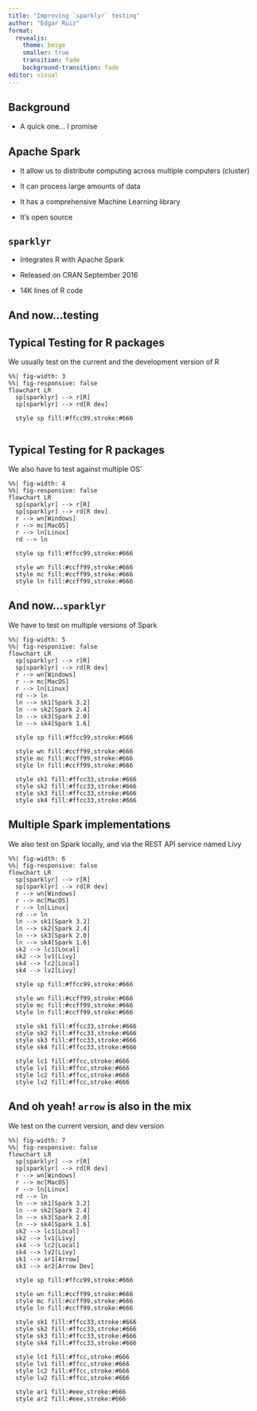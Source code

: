 ```yaml
---
title: "Improving `sparklyr` testing"
author: "Edgar Ruiz"
format: 
  revealjs:
    theme: beige
    smaller: true
    transition: fade
    background-transition: fade
editor: visual
---
```


## Background {background-color="#666"}

:::{.incremental}
- A quick one... I promise 
:::

## Apache Spark

:::{.incremental}

- It allow us to distribute computing across multiple computers (cluster)

- It can process large amounts of data

- It has a comprehensive Machine Learning library

- It's open source

:::

## `sparklyr` 

:::{.incremental}

- Integrates R with Apache Spark

- Released on CRAN September 2016

- 14K lines of R code 
:::

## And now...testing {background-color="#666"}


## Typical Testing for R packages

We usually test on the current and the development version of R 


```mermaid
%%| fig-width: 3
%%| fig-responsive: false
flowchart LR
  sp[sparklyr] --> r[R]
  sp[sparklyr] --> rd[R dev]

  style sp fill:#ffcc99,stroke:#666
  
```

## Typical Testing for R packages

We also have to test against multiple OS'

```mermaid
%%| fig-width: 4
%%| fig-responsive: false
flowchart LR
  sp[sparklyr] --> r[R]
  sp[sparklyr] --> rd[R dev]
  r --> wn[Windows]
  r --> mc[MacOS]
  r --> ln[Linux]
  rd --> ln
  
  style sp fill:#ffcc99,stroke:#666  
  
  style wn fill:#ccff99,stroke:#666
  style mc fill:#ccff99,stroke:#666
  style ln fill:#ccff99,stroke:#666
```

## And now...`sparklyr` 

We have to test on multiple versions of Spark

```mermaid
%%| fig-width: 5
%%| fig-responsive: false
flowchart LR
  sp[sparklyr] --> r[R]
  sp[sparklyr] --> rd[R dev]
  r --> wn[Windows]
  r --> mc[MacOS]
  r --> ln[Linux]
  rd --> ln
  ln --> sk1[Spark 3.2]
  ln --> sk2[Spark 2.4]
  ln --> sk3[Spark 2.0]
  ln --> sk4[Spark 1.6]
  
  style sp fill:#ffcc99,stroke:#666   
  
  style wn fill:#ccff99,stroke:#666
  style mc fill:#ccff99,stroke:#666
  style ln fill:#ccff99,stroke:#666
  
  style sk1 fill:#ffcc33,stroke:#666
  style sk2 fill:#ffcc33,stroke:#666
  style sk3 fill:#ffcc33,stroke:#666
  style sk4 fill:#ffcc33,stroke:#666
```

## Multiple Spark implementations

We also test on Spark locally, and via the REST API service named Livy

```mermaid
%%| fig-width: 6
%%| fig-responsive: false
flowchart LR
  sp[sparklyr] --> r[R]
  sp[sparklyr] --> rd[R dev]
  r --> wn[Windows]
  r --> mc[MacOS]
  r --> ln[Linux]
  rd --> ln
  ln --> sk1[Spark 3.2]
  ln --> sk2[Spark 2.4]
  ln --> sk3[Spark 2.0]
  ln --> sk4[Spark 1.6]
  sk2 --> lc1[Local]
  sk2 --> lv1[Livy]
  sk4 --> lc2[Local]
  sk4 --> lv2[Livy]
  
  style sp fill:#ffcc99,stroke:#666   
  
  style wn fill:#ccff99,stroke:#666
  style mc fill:#ccff99,stroke:#666
  style ln fill:#ccff99,stroke:#666
  
  style sk1 fill:#ffcc33,stroke:#666
  style sk2 fill:#ffcc33,stroke:#666
  style sk3 fill:#ffcc33,stroke:#666
  style sk4 fill:#ffcc33,stroke:#666
  
  style lc1 fill:#ffcc,stroke:#666
  style lv1 fill:#ffcc,stroke:#666
  style lc2 fill:#ffcc,stroke:#666
  style lv2 fill:#ffcc,stroke:#666  
```

## And oh yeah!  `arrow` is also in the mix

We test on the current version, and dev version

```mermaid
%%| fig-width: 7
%%| fig-responsive: false
flowchart LR
  sp[sparklyr] --> r[R]
  sp[sparklyr] --> rd[R dev]
  r --> wn[Windows]
  r --> mc[MacOS]
  r --> ln[Linux]
  rd --> ln
  ln --> sk1[Spark 3.2]
  ln --> sk2[Spark 2.4]
  ln --> sk3[Spark 2.0]
  ln --> sk4[Spark 1.6]
  sk2 --> lc1[Local]
  sk2 --> lv1[Livy]
  sk4 --> lc2[Local]
  sk4 --> lv2[Livy]
  sk1 --> ar1[Arrow]
  sk1 --> ar2[Arrow Dev]
  
  style sp fill:#ffcc99,stroke:#666   
  
  style wn fill:#ccff99,stroke:#666
  style mc fill:#ccff99,stroke:#666
  style ln fill:#ccff99,stroke:#666
  
  style sk1 fill:#ffcc33,stroke:#666
  style sk2 fill:#ffcc33,stroke:#666
  style sk3 fill:#ffcc33,stroke:#666
  style sk4 fill:#ffcc33,stroke:#666
  
  style lc1 fill:#ffcc,stroke:#666
  style lv1 fill:#ffcc,stroke:#666
  style lc2 fill:#ffcc,stroke:#666
  style lv2 fill:#ffcc,stroke:#666  

  style ar1 fill:#eee,stroke:#666
  style ar2 fill:#eee,stroke:#666    
```